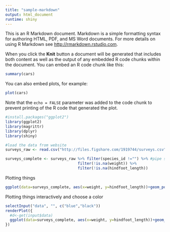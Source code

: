 ```yaml
---
title: "sample-markdown"
output: html_document
runtime: shiny
---
```


This is an R Markdown document. Markdown is a simple formatting syntax for authoring HTML, PDF, and MS Word documents. For more details on using R Markdown see <http://rmarkdown.rstudio.com>.

When you click the **Knit** button a document will be generated that includes both content as well as the output of any embedded R code chunks within the document. You can embed an R code chunk like this:

```r
summary(cars)
```

You can also embed plots, for example:

```r
plot(cars)
```

Note that the `echo = FALSE` parameter was added to the code chunk to prevent printing of the R code that generated the plot.
```r
#install.packages("ggplot2")
library(ggplot2)
library(magrittr)
library(dplyr)
library(shiny)

#load the data from website 
surveys_raw <- read.csv("http://files.figshare.com/1919744/surveys.csv")

surveys_complete <- surveys_raw %>% filter(species_id !="") %>% #pipe should be the end of line rather than beginning of new line
                                filter(!is.na(weight)) %>% 
                                filter(!is.na(hindfoot_length))
```
Plotting things
```r
ggplot(data=surveys_complete, aes(x=weight, y=hindfoot_length))+geom_point(alpha=0.1, color="blue")
```

Plotting things interactively and choose a color
```r
selectInput("data", "", c("blue","black"))
renderPlot({
  #d<-get(input$data)
  ggplot(data=surveys_complete, aes(x=weight, y=hindfoot_length))+geom_point(alpha=0.1, color=input$data)
})

```
